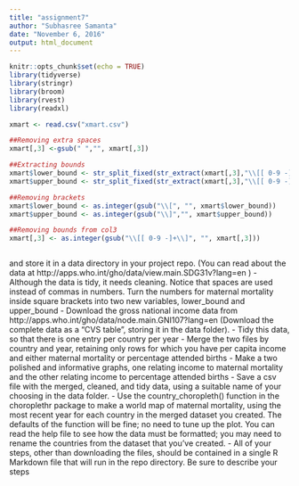 ```yaml
---
title: "assignment7"
author: "Subhasree Samanta"
date: "November 6, 2016"
output: html_document
---
```


```r
knitr::opts_chunk$set(echo = TRUE)
library(tidyverse)
library(stringr)
library(broom)
library(rvest)
library(readxl)

```

    
    
```r
xmart <- read.csv("xmart.csv")

##Removing extra spaces
xmart[,3] <-gsub(" ","", xmart[,3]) 

##Extracting bounds
xmart$lower_bound <- str_split_fixed(str_extract(xmart[,3],"\\[[ 0-9 -]+\\]"), "-", 2)[,1]
xmart$upper_bound <- str_split_fixed(str_extract(xmart[,3],"\\[[ 0-9 -]+\\]"), "-", 2)[,2]

##Removing brackets
xmart$lower_bound <- as.integer(gsub("\\[", "", xmart$lower_bound))
xmart$upper_bound <- as.integer(gsub("\\]","", xmart$upper_bound))

##Removing bounds from col3
xmart[,3] <- as.integer(gsub("\\[[ 0-9 -]+\\]", "", xmart[,3]))



```
    
and store it in a data directory in your project repo. (You can read about the data  at http://apps.who.int/gho/data/view.main.SDG31v?lang=en )
- Although the data is tidy, it needs cleaning. Notice that spaces are used instead of commas in numbers. Turn the numbers for maternal mortality inside square brackets into two new variables, lower_bound and upper_bound
- Download the gross national income data from http://apps.who.int/gho/data/node.main.GNI107?lang=en (Download the complete data as a "CVS table", storing it in the data folder).
- Tidy this data, so that there is one entry per country per year
- Merge the two files by country and year, retaining only rows for which you have per capita income and either maternal mortality or percentage attended births
- Make a two polished  and informative graphs, one relating income to maternal mortality and the other relating income to percentage attended births
- Save a csv file with the merged, cleaned, and tidy data, using a suitable name of your choosing in the data folder.
- Use the country_choropleth() function in the choroplethr package to make a world map of maternal mortality, using the most recent year for each country in the merged dataset you created. The defaults of the function will be fine; no need to tune up the plot. You can read the help file to see how the data must be formatted; you may need to rename the countries from the dataset that you've created.
- All of your steps, other than downloading the files, should be contained in a single R Markdown file that will run in the repo directory. Be sure to describe your steps

